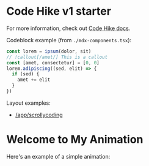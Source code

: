 # Code Hike v1 starter


For more information, check out [Code Hike docs](https://codehike.org/docs).

Codeblock example (from `./mdx-components.tsx`):

```js
const lorem = ipsum(dolor, sit)
// !callout[/amet/] This is a callout
const [amet, consectetur] = [0, 0]
lorem.adipiscing((sed, elit) => {
  if (sed) {
    amet += elit
  }
})
```

Layout examples:

- [/app/scrollycoding](/scrollycoding)

# Welcome to My Animation

Here's an example of a simple animation:

<MyAnimation />